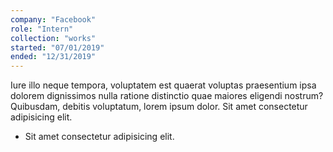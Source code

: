 ```yaml
---
company: "Facebook"
role: "Intern"
collection: "works"
started: "07/01/2019"
ended: "12/31/2019"
---
```


Iure illo neque tempora, voluptatem est quaerat voluptas praesentium ipsa dolorem dignissimos nulla ratione distinctio quae maiores eligendi nostrum? Quibusdam, debitis voluptatum, lorem ipsum dolor. Sit amet consectetur adipisicing elit.

- Sit amet consectetur adipisicing elit.
